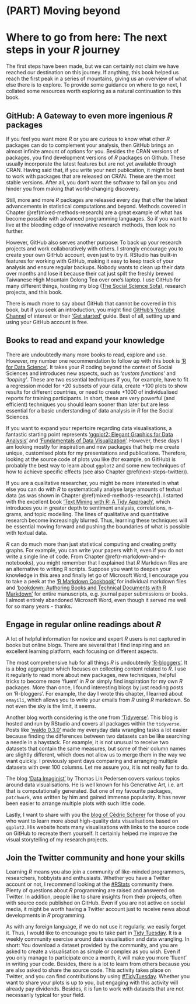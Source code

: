 # (PART) Moving beyond {.unnumbered}

# Where to go from here: The next steps in your *R* journey {#next-steps}

The first steps have been made, but we can certainly not claim we have reached our destination on this journey. If anything, this book helped us reach the first peak in a series of mountains, giving us an overview of what else there is to explore. To provide some guidance on where to go next, I collated some resources worth exploring as a natural continuation to this book.

## GitHub: A Gateway to even more ingenious *R* packages {#next-steps-github}

If you feel you want more *R* or you are curious to know what other *R* packages can do to complement your analysis, then GitHub brings an almost infinite amount of options for you. Besides the CRAN versions of packages, you find development versions of *R* packages on Github. These usually incorporate the latest features but are not yet available through CRAN. Having said that, if you write your next publication, it might be best to work with packages that are released on CRAN. These are the most stable versions. After all, you don't want the software to fail on you and hinder you from making that world-changing discovery.

Still, more and more *R* packages are released every day that offer the latest advancements in statistical computations and beyond. Methods covered in Chapter \@ref(mixed-methods-research) are a great example of what has become possible with advanced programming languages. So if you want to live at the bleeding edge of innovative research methods, then look no further.

However, GitHub also serves another purpose: To back up your research projects and work collaboratively with others. I strongly encourage you to create your own GitHub account, even just to try it. RStudio has built-in features for working with GitHub, making it easy to keep track of your analysis and ensure regular backups. Nobody wants to clean up their data over months and lose it because their cat just spilt the freshly brewed Taiwanese High Mountain Oolong Tea over one's laptop. I use GitHub for many different things, hosting my blog ([The Social Science Sofa](http://thesocialsciencesofa.com "Website: The Social Science Sofa"){target="_blank"}), research projects, and this book.

There is much more to say about GitHub that cannot be covered in this book, but if you seek an introduction, you might find [GitHub's Youtube Channel](https://www.youtube.com/user/github "GitHub's Youtube Channel"){target="_blank"} of interest or their ['Get started'](https://docs.github.com/en "'Get started' by Github"){target="_blank"} guide. Best of all, setting up and using your GitHub account is free.

## Books to read and expand your knowledge {#next-steps-books}

There are undoubtedly many more books to read, explore and use. However, my number one recommendation to follow up with this book is ['R for Data Science'](https://r4ds.had.co.nz "Book: 'R for Data Science'"){target="_blank"}. It takes your *R* coding beyond the context of Social Sciences and introduces new aspects, such as *'custom functions'* and *'looping'*. These are two essential techniques if you, for example, have to fit a regression model for +20 subsets of your data, create +100 plots to show results for different countries, or need to create +1000 of individualised reports for training participants. In short, these are very powerful (and efficient) techniques you should learn sooner than later but are less essential for a basic understanding of data analysis in *R* for the Social Sciences.

If you want to expand your repertoire regarding data visualisations, a fantastic starting point represents ['ggplot2: Elegant Graphics for Data Analysis'](https://ggplot2-book.org "Book: 'ggplot2: Elegant Graphics for Data Analysis'"){target="_blank"} and ['Fundamentals of Data Visualization'](https://clauswilke.com/dataviz/ "Book: 'Fundamentals of Data Visualization'"){target="_blank"}. However, these days I am looking mostly for inspiration and new packages that help me create unique, customised plots for my presentations and publications. Therefore, looking at the source code of plots you like (for example, on GitHub) is probably the best way to learn about `ggplot2` and some new techniques of how to achieve specific effects (see also Chapter \@ref(next-steps-twitter)).

If you are a qualitative researcher, you might be more interested in what else you can do with *R* to systematically analyse large amounts of textual data (as was shown in Chapter \@ref(mixed-methods-research)). I started with the excellent book ['Text Mining with R: A Tidy Approach'](https://www.tidytextmining.com "Book: 'Text Mining with R: A Tidy Approach'"){target="_blank"}, which introduces you in greater depth to sentiment analysis, correlations, n-grams, and topic modelling. The lines of qualitative and quantitative research become increasingly blurred. Thus, learning these techniques will be essential moving forward and pushing the boundaries of what is possible with textual data.

*R* can do much more than just statistical computing and creating pretty graphs. For example, you can write your papers with it, even if you do not write a single line of code. From Chapter \@ref(r-markdown-and-r-notebooks), you might remember that I explained that *R* Markdown files are an alternative to writing R scripts. Suppose you want to deepen your knowledge in this area and finally let go of Microsoft Word, I encourage you to take a peek at the ['R Markdown Cookbook'](https://bookdown.org/yihui/rmarkdown-cookbook/ "Book: 'R Markdown Cookbook'"){target="_blank"} for individual markdown files and ['bookdown: Authoring Books and Technical Documents with R Markdown'](https://bookdown.org/yihui/bookdown/ "Book: 'bookdown: Authoring Books and Technical Documents with R Markdown'"){target="_blank"} for entire manuscripts, e.g. journal paper submissions or books. I almost entirely abandoned Microsoft Word, even though it served me well for so many years - thanks.

## Engage in regular online readings about *R* {#next-steps-online-readings}

A lot of helpful information for novice and expert *R* users is not captured in books but online blogs. There are several that I find inspiring and an excellent learning platform, each focusing on different aspects.

The most comprehensive hub for all things *R* is undoubtedly ['R-bloggers'](https://www.r-bloggers.com "News about R: 'R-bloggers'"){target="_blank"}. It is a blog aggregator which focuses on collecting content related to *R*. I use it regularly to read more about new packages, new techniques, helpful tricks to become more 'fluent' in *R* or simply find inspiration for my own *R* packages. More than once, I found interesting blogs by just reading posts on 'R-bloggers'. For example, the day I wrote this chapter, I learned about `emayili`, which allows you to write your emails from *R* using *R* markdown. So not even the sky is the limit, it seems.

Another blog worth considering is the one from ['Tidyverse'](https://www.tidyverse.org/blog/ "Blog: 'Tidyverse'"){target="_blank"}. This blog is hosted and run by RStudio and covers all packages within the `tidyverse`. Posts like ['waldo 0.3.0'](https://www.tidyverse.org/blog/2021/08/waldo-0-3-0/ "Blog post about waldo 0.3.0"){target="_blank"} made my everyday data wrangling tasks a lot easier because finding the differences between two datasets can be like searching a needle in a haystack. For example, it is not unusual to receive two datasets that contain the same measures, but some of their column names are slightly different, which does not allow us to merge them in the way we want quickly. I previously spent days comparing and arranging multiple datasets with over 100 columns. Let me assure you, it is not really fun to do.

The blog ['Data Imaginist'](https://www.data-imaginist.com "Blog: 'Data Imaginist'"){target="_blank"} by Thomas Lin Pedersen covers various topics around data visualisations. He is well known for his Generative Art, i.e. art that is computationally generated. But one of my favourite packages, `patchwork`, was written by him and gained immense popularity. It has never been easier to arrange multiple plots with such little code.

Lastly, I want to share with you the [blog of Cédric Scherer](https://www.cedricscherer.com/top/dataviz/ "Blog of Cédric Scherer"){target="_blank"} for those of you who want to learn more about high-quality data visualisations based on `ggplot2`. His website hosts many visualisations with links to the source code on GitHub to recreate them yourself. It certainly helped me improve the visual storytelling of my research projects.

## Join the Twitter community and hone your skills {#next-steps-twitter}

Learning *R* means you also join a community of like-minded programmers, researchers, hobbyists and enthusiasts. Whether you have a Twitter account or not, I recommend looking at the [#RStats](https://twitter.com/search?q=%23rstats "Tweets about #RStats"){target="_blank"} community there. Plenty of questions about *R* programming are raised and answered on Twitter. In addition, people like to share insights from their projects, often with source code published on GitHub. Even if you are not active on social media, it might be worth having a Twitter account just to receive news about developments in *R* programming.

As with any foreign language, if we do not use it regularly, we easily forget it. Thus, I would like to encourage you to take part in [Tidy Tuesday](https://www.tidytuesday.com "R Data Visualisation Challenge: Tidy Tuesday"){target="_blank"}. It is a weekly community exercise around data visualisation and data wrangling. In short: You download a dataset provided by the community, and you are asked to create a visualisation as simple or complex as you wish. Even if you only manage to participate once a month, it will make you more 'fluent' in writing your code. Besides, there is a lot to learn from others because you are also asked to share the source code. This activity takes place on Twitter, and you can find contributions by using [#TidyTuesday](https://twitter.com/search?q=%23tidytuesday "Tweets about #TidyTuesday"){target="_blank"}. Whether you want to share your plots is up to you, but engaging with this activity will already pay dividends. Besides, it is fun to work with datasets that are not necessarily typical for your field.
